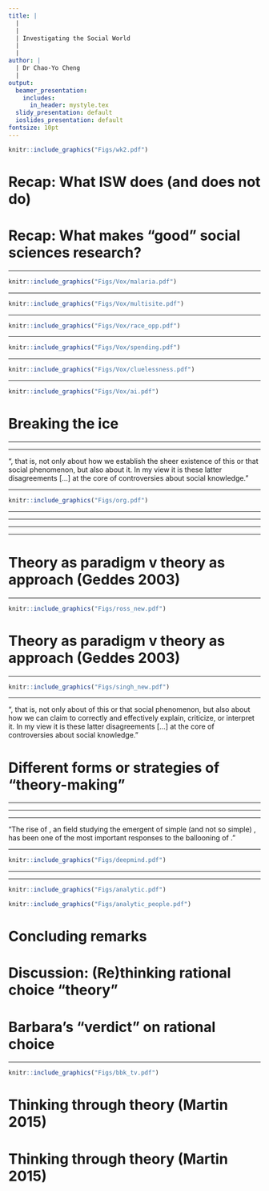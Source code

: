 ```yaml
---
title: |
  |
  |
  | Investigating the Social World
  |
  |
author: |
  | Dr Chao-Yo Cheng
  |
output:
  beamer_presentation:
    includes:
      in_header: mystyle.tex
  slidy_presentation: default
  ioslides_presentation: default
fontsize: 10pt
---
```


\begin{center}
\textbf{Lecture 2: Why Theory Matters and What Theory Does}
\end{center}
\vspace{0.7cm}
```r
knitr::include_graphics("Figs/wk2.pdf")
```

# Recap: What ISW does (and does not do)

\begin{itemize}
  \item ISW is about knowledge production in social sciences
  \vspace{0.1cm}
  \begin{itemize}
    \item How social researchers have produced such varieties of knowledge (and why)
    \item How you find yourself a place in the broad social sciences enterprise
    \item How you relate yourself to others and search for collaborations
  \end{itemize}
  \vspace{0.5cm}
  \item ISW is not a conventional \textbf{methods} module by itself, but by the end of this module,
  \vspace{0.1cm}
  \begin{itemize}
    \item It will give you a system to think through your research
    \item It will give you a a framework to plan your (future) methods training
  \end{itemize}
\end{itemize}

# Recap: What makes "good" social sciences research?

\begin{itemize}
  \item Personal stake
  \vspace{0.4cm}
  \item Addresses a compelling research question
  \vspace{0.4cm}
  \item Employs new data and methods
  \vspace{0.4cm}
  \item Empirical verdict on conventional wisdom and conceptual policy (or theoretical) debates
  \vspace{0.4cm}
  \item Motivate follow-up research: Replication and expansion of the scope condition
\end{itemize}

---

```r
knitr::include_graphics("Figs/Vox/malaria.pdf")
```
\begin{center}
\scriptsize
\url{https://doi.org/10.1162/qjec.2010.125.1.1}
\end{center}

---

```r
knitr::include_graphics("Figs/Vox/multisite.pdf")
```
\begin{center}
\scriptsize
\url{https://doi.org/10.1002/pam.22154}
\end{center}

---

```r
knitr::include_graphics("Figs/Vox/race_opp.pdf")
```
\begin{center}
\scriptsize
\url{https://doi.org/10.1093/qje/qjz042}
\end{center}

---

```r
knitr::include_graphics("Figs/Vox/spending.pdf")
```
\begin{center}
\scriptsize
\url{https://www.nber.org/papers/w25368}
\end{center}

---

```r
knitr::include_graphics("Figs/Vox/cluelessness.pdf")
```
\begin{center}
\scriptsize
\url{https://doi.org/10.1093/arisoc/aow018}
\end{center}

---

```r
knitr::include_graphics("Figs/Vox/ai.pdf")
```
\vspace{0.2cm}
\begin{center}
\scriptsize
\url{https://blogs.lse.ac.uk/lsereviewofbooks/2018/07/02/book-review-automating-inequality-how-high-tech-tools-profile-police-and-punish-the-poor-by-virginia-eubanks/}
\end{center}

# Breaking the ice

\begin{itemize}
  \item Week 1: Social socies aim to \textbf{produce "valid" knowledge claims} (cool, but how?)
  \pause
  \vspace{0.6cm}
  \item Today: "\textbf{Theory comes to rescue}" (?)
  \vspace{0.1cm}
  \begin{itemize}
    \item What is your subject area? Have you taken any module with "theory" in the title?
    \vspace{0.1cm}
    \item What is the most important/famous theory in your subject area? And what makes it important/famous?
    \vspace{0.1cm}
    \item What is your main takeaway from the TED Talk by Simon Sinek? Do you like what you hear? Is there really a "theory" in the talk?
  \end{itemize}
\end{itemize}

---

\vspace{0.5cm}
\begin{itemize}
  \item What do we use theory for in social research?
  \vspace{1cm}
  \item Do we mean the same thing when we say "theory?" (Short answer: \textbf{NO})
  \vspace{1cm}
  \item How do we present and formulate your theory?
  \vspace{1cm}
  \item How do we evaluate your theory? (we will be addressing this in the coming week)
\end{itemize}

---

\vspace{0.2cm}
\begincols
  \begincol{.4\textwidth}
    \begin{figure}
    \centering
    \includegraphics[scale=0.3]{Figs/reed}
    \end{figure}
  \endcol
  \begincol{.5\textwidth}
  "\textbf{We have disagreements}, that is, not only about how we establish the sheer existence of this or that social phenomenon, but also about \textbf{how we can claim to correctly and effectively explain, criticize, or interpret} it. In my view it is these latter disagreements [...] at the core of controversies about social knowledge."
  \endcol
\endcols

---

\vspace{0.5cm}
```r
knitr::include_graphics("Figs/org.pdf")
```

---

\begin{itemize}
  \item Theory as interpretation
  \vspace{0.8cm}
  \item Theory as explanation
  \vspace{0.8cm}
  \item Theory as ideology
\end{itemize}

---

\begin{itemize}
  \item Theory as interpretation: Ways of "seeing"
  \vspace{0.1cm}
  \begin{itemize}
    \item Taking a conceptual framework to "construct a deep reading" of the social world
    \item Stimulating multiple abstractions and different ways to "understanding" the world
    \item Likely to be reflexive so as to re-conceptualize a topic or a phenomenon
  \end{itemize}
  \vspace{0.8cm}
  \item Theory as explanation
  \vspace{0.8cm}
  \item Theory as ideology
\end{itemize}

---

\begin{itemize}
  \item Theory as interpretation
  \vspace{0.8cm}
  \item Theory as explanation: Way(s) of "unpacking"
  \vspace{0.1cm}
  \begin{itemize}
    \item Identifying and establishing the "fundamental processes, mechanisms and structures" underlying the outcome of interest in the social world
    \item Often assuming an objective stance and working around a limited set of corresponding theoretical resources and concepts
    \item May be useful for forecasting and predictions; "theory of everything"
  \end{itemize}
  \vspace{0.8cm}
  \item Theory as ideology
\end{itemize}

---

\begin{itemize}
  \item Theory as interpretation
  \vspace{0.8cm}
  \item Theory as explanation
  \vspace{0.8cm}
  \item Theory as ideology: Ways of "envisioning"
  \vspace{0.1cm}
  \begin{itemize}
    \item Taking a normative stance to imaging what the social world "should be like"
    \item Providing ways of "emancipation" by bearing the critical force of well-articulated theoretical "utopias"
    \item Seeking to make the world a better place (so likely to invoke emotional appeals) 
  \end{itemize}
\end{itemize}

# Theory as paradigm v theory as approach (Geddes 2003)

\vspace{0.2cm}
\begincols
  \begincol{.4\textwidth}
    \begin{figure}
    \centering
    \includegraphics[scale=0.35]{Figs/castles}
    \end{figure}
  \endcol
  \begincol{.5\textwidth}
  \begin{itemize}
  \item Theory as \textbf{paradigm}
  \vspace{0.4cm}
  \begin{itemize}
    \item A set of more or less consistent theories and hypotheses that "explain" various aspects of social reality 
    \vspace{0.3cm}
    \item When taken together, these theories and hypotheses form a "coherent" understanding of the outcome of interest
    \vspace{0.3cm}
    \item Similar to "theory as explanation"
  \end{itemize}
  \end{itemize}
  \endcol
\endcols

---

\vspace{0.5cm}
```r
knitr::include_graphics("Figs/ross_new.pdf")
```

# Theory as paradigm v theory as approach (Geddes 2003)

\vspace{0.2cm}
\begincols
  \begincol{.4\textwidth}
    \begin{figure}
    \centering
    \includegraphics[scale=0.35]{Figs/castles}
    \end{figure}
  \endcol
  \begincol{.5\textwidth}
  \begin{itemize}
  \item Theory as \textbf{approach}:
  \vspace{0.4cm}
  \begin{itemize}
    \item A "claim" that certain factors (e.g., classes and race) deserve attention, without articulating specific processes and/or mechanisms about them
    \vspace{0.3cm}
    \item A "belief" that certain research methods are the most useful and appropriate means of gaining understanding
    \vspace{0.3cm}
    \item Similar to "theory as interpretation"
  \end{itemize} 
  \end{itemize}
  \endcol
\endcols

---

\vspace{0.5cm}
```r
knitr::include_graphics("Figs/singh_new.pdf")
```

---

\vspace{0.2cm}
\begincols
  \begincol{.4\textwidth}
    \begin{figure}
    \centering
    \includegraphics[scale=0.3]{Figs/reed}
    \end{figure}
  \endcol
  \begincol{.5\textwidth}
  "\textbf{We have disagreements}, that is, not only about \textbf{how we establish the sheer existence} of this or that social phenomenon, but also about how we can claim to correctly and effectively explain, criticize, or interpret it. In my view it is these latter disagreements [...] at the core of controversies about social knowledge."
  \endcol
\endcols

# Different forms or strategies of "theory-making"

\begin{itemize}
  \item Verbal
  \vspace{0.8cm}
  \item Formal (mathematical)
  \vspace{0.8cm}
  \item Combined
\end{itemize}

---

\begin{itemize}
  \item Verbal
  \vspace{0.1cm}
  \begin{itemize}
    \item Perhaps the most common form of theoretical "expressions"
    \item Use of language is important -- the analysis of "meaning" (or the discourse)
    \item Abstraction through metaphor and analogy
  \end{itemize}
  \vspace{0.8cm}
  \item Formal
  \vspace{0.8cm}
  \item Combined
\end{itemize}

---

\begin{itemize}
  \item Verbal
  \vspace{0.8cm}
  \item Formal
  \vspace{0.1cm}
  \begin{itemize}
    \item "A model or set of rules and assumptions used to understand various behaviors in mathematical terms" (APA)
    \item A lot of existing/emerging fields, such as \textbf{agent-based modeling}, public choice theory, positive/game theory, social "physics," and complex system
    \item An active area calling for vibrant, constructive interdisciplinary research
  \end{itemize}
  \vspace{0.8cm}
  \item Combined
\end{itemize}

---

\vspace{0.2cm}
\begincols
  \begincol{.4\textwidth}
    \begin{figure}
    \centering
    \includegraphics[scale=0.3]{Figs/sfi}
    \end{figure}
  \endcol
  \begincol{.4\textwidth}
  "The rise of \textbf{complexity theory}, an \textbf{interdisciplinary} field studying the emergent \textbf{behavior and patterns of the interactions} of simple (and not so simple) \textbf{components}, has been one of the most important responses to the ballooning of \textbf{knowledge}."
  \endcol
\endcols

---

\vspace{0.2cm}
```r
knitr::include_graphics("Figs/deepmind.pdf")
```

---

\begin{itemize}
  \item Verbal
  \vspace{0.8cm}
  \item Formal (mathematical)
  \vspace{0.8cm}
  \item Combined: The "Analytic Narratives" project
  \vspace{0.1cm}
  \begin{itemize}
    \item An initiative started by political economists in the 1990s
    \item Intersection of economics, economic history, and political science
    \item Integration of "elegant" rational choice-like theory and "thick" descriptions
  \end{itemize}
\end{itemize}

---

```r
knitr::include_graphics("Figs/analytic.pdf")
```
\vspace{0.5cm}
```r
knitr::include_graphics("Figs/analytic_people.pdf")
```

# Concluding remarks

\begin{itemize}
  \item Foster "cultural competency" among social researchers
  \begin{itemize}
    \item Be open-minded: "Theory" can refer to very different things, and it is important for us to respect (and understand) the differences
    \item Be transparent: Your preferences and the choices you make (and do your best to explain them) in your research
    \item Be cautious: The way you treat and build theory (paradigm v approach) will affect the answers you offer
  \end{itemize}
  \vspace{0.6cm}
  \item \textbf{What's next: Build and bolster the theory-empirics alignment with evidence}
  \begin{itemize}
    \item Why should we use "numbers" to study the social world?
    \item Why is causality important? Is causality always a must?
    \item How can we generalize our insights beyond a case?
  \end{itemize}
\end{itemize}

# Discussion: (Re)thinking rational choice "theory"

\begin{itemize}
  \item Before you read Geddes' book, how will you define the "rational choice theory?"
  \vspace{0.4cm}
  \item After reading this chapter, how is Geddes' definition or discussion of the rational choice theory different from your expectations? 
  \vspace{0.4cm}
  \item Barbara Geddes says "rational choice theory is not a theory." Why? Do you agree?
  \vspace{0.4cm}
  \item Further reading: Chapter 4 in Martin (2015)
\end{itemize}

# Barbara's "verdict" on rational choice

\begin{itemize}
  \item There are many \textbf{misperceptions} about rational choice
  \begin{itemize}
    \item Rational choice does not assume people are "selfish"
    \item Rational choice does not assume people are driven by material interests
    \item Rational choice does not assume preferences are stable or fixed
    \item Rational choice does not ignore/discard ideology and/or history
  \end{itemize}
  \vspace{0.2cm}
  \item Rational choice is an \textbf{approach} (i.e., ways of seeing), not a theory
  \begin{itemize}
    \item Rational choice highlights the importance of "rationality" 
    \item Rational choice does not dictate a single or universal explanation/prediction
    \item Rational choice provides a micro-foundation for us to research the social world
  \end{itemize}
  \vspace{0.2cm}
  \item More in Week 6
\end{itemize}

---

\vspace{0.5cm}
\begin{center}
Thank you!
\end{center}
\vspace{0.3cm}
```r
knitr::include_graphics("Figs/bbk_tv.pdf")
```
\vspace{0.3cm}
\begin{center}
\texttt{c.cheng@bbk.ac.uk}
\end{center}

# Thinking through theory (Martin 2015)

\vspace{0.2cm}
\begincols
  \begincol{.4\textwidth}
    \begin{figure}
    \centering
    \includegraphics[scale=0.3]{Figs/martin}
    \end{figure}
  \endcol
  \begincol{.5\textwidth}
  \begin{small}
  \begin{itemize}
  \item \textbf{Theory as canonical propositions}: Propositions or claims, often made or chosen before we begin our investigations, become theories because they are important and/or influential
  \vspace{0.3cm}
  \item \textbf{Theory as generalization}: Propositions should be made (and tested) to explain as many "cases" as possible, but some generalizations can be trivial or obvious or controversial (questions regarding the scope condition and plausibility are crucial)
  \end{itemize}
  \end{small}
  \endcol
\endcols

# Thinking through theory (Martin 2015)

\vspace{0.2cm}
\begincols
  \begincol{.4\textwidth}
    \begin{figure}
    \centering
    \includegraphics[scale=0.3]{Figs/martin}
    \end{figure}
  \endcol
  \begincol{.5\textwidth}
  \begin{small}
  \begin{itemize}
  \item \textbf{Theory as vocabulary}: Theoretical innovations can be made by using new terms or words to "re-tell" the social reality to push new questions (and yet we may be constrained by the words we use)
  \vspace{0.2cm}
  \item \textbf{Theory as critique}: Theoretical work as a consideration of internal consistency and possible scope or as a consideration of its political implications
  \end{itemize}
  \end{small}
  \endcol
\endcols
